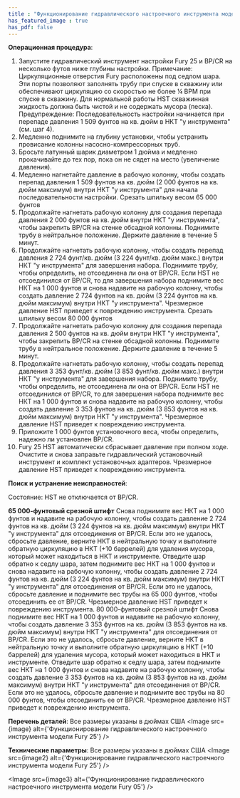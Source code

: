 ```yaml
---
title : "Функционирование гидравлического настроечного инструмента модели Fury 25"
has_featured_image : true
has_pdf: false
---
```


**Операционная процедура**:

1. Запустите гидравлический инструмент настройки Fury 25 и BP/CR на несколько футов ниже глубины настройки. Примечание: Циркуляционные отверстия Fury расположены под седлом шара. Эти порты позволяют заполнять трубу при спуске в скважину или обеспечивают циркуляцию со скоростью не более ¼ BPM при спуске в скважину. Для нормальной работы HST скважинная жидкость должна быть чистой и не содержать мусора (песка). Предупреждение: Последовательность настройки начинается при перепаде давления 1 509 фунтов на кв. дюйм в НКТ "у инструмента" (см. шаг 4).
2. Медленно поднимите на глубину установки, чтобы устранить провисание колонны насосно-компрессорных труб.
3. Бросьте латунный шарик диаметром 1 дюйма и медленно прокачивайте до тех пор, пока он не сядет на место (увеличение давления).
4. Медленно нагнетайте давление в рабочую колонну, чтобы создать перепад давления 1 509 фунтов на кв. дюйм (2 000 фунтов на кв. дюйм максимум) внутри НКТ "у инструмента" для начала последовательности настройки.
Срезать шпильку весом 65 000 фунтов
5. Продолжайте нагнетать рабочую колонну для создания перепада давления 2 000 фунтов на кв. дюйм внутри НКТ "у инструмента", чтобы закрепить BP/CR на стенке обсадной колонны. Поднимите трубу в нейтральное положение. Держите давление в течение 5 минут.
6. Продолжайте нагнетать рабочую колонну, чтобы создать перепад давления 2 724 фунт/кв. дюйм (3 224 фунт/кв. дюйм макс.) внутри НКТ "у инструмента" для завершения набора. Поднимите трубу, чтобы определить, не отсоединена ли она от BP/CR. Если HST не отсоединился от BP/CR, то для завершения набора поднимите вес НКТ на 1 000 фунтов и снова надавите на рабочую колонну, чтобы создать давление 2 724 фунтов на кв. дюйм (3 224 фунтов на кв. дюйм максимум) внутри НКТ "у инструмента". Чрезмерное давление HST приведет к повреждению инструмента.
Срезать шпильку весом 80 000 фунтов
7. Продолжайте нагнетать рабочую колонну для создания перепада давления 2 500 фунтов на кв. дюйм внутри НКТ "у инструмента", чтобы закрепить BP/CR на стенке обсадной колонны. Поднимите трубу в нейтральное положение. Держите давление в течение 5 минут.
8. Продолжайте нагнетать рабочую колонну, чтобы создать перепад давления 3 353 фунт/кв. дюйм (3 853 фунт/кв. дюйм макс.) внутри НКТ "у инструмента" для завершения набора. Поднимите трубу, чтобы определить, не отсоединена ли она от BP/CR. Если HST не отсоединился от BP/CR, то для завершения набора поднимите вес НКТ на 1 000 фунтов и снова надавите на рабочую колонну, чтобы создать давление 3 353 фунтов на кв. дюйм (3 853 фунтов на кв. дюйм максимум) внутри НКТ "у инструмента". Чрезмерное давление HST приведет к повреждению инструмента.
8. Приложите 1 000 фунтов установочного веса, чтобы определить, надежно ли установлен BP/CR.
9. Fury 25 HST автоматически сбрасывает давление при полном ходе. Очистите и снова заправьте гидравлический установочный инструмент и комплект установочных адаптеров. Чрезмерное давление HST приведет к повреждению инструмента.

**Поиск и устранение неисправностей**:

Состояние: HST не отключается от BP/CR.

**65 000-фунтовый срезной штифт**
Снова поднимите вес НКТ на 1 000 фунтов и надавите на рабочую колонну, чтобы создать давление 2 724 фунтов на кв. дюйм (3 224 фунтов на кв. дюйм максимум) внутри НКТ "у инструмента" для отсоединения от BP/CR.
Если это не удалось, сбросьте давление, верните НКТ в нейтральную точку и выполните обратную циркуляцию в НКТ (+10 баррелей) для удаления мусора, который может находиться в НКТ и инструменте. Отведите шар обратно к седлу шара, затем поднимите вес НКТ на 1 000 фунтов и снова надавите на рабочую колонну, чтобы создать давление 2 724 фунтов на кв. дюйм (3 224 фунтов на кв. дюйм максимум) внутри НКТ "у инструмента" для отсоединения от BP/CR.
Если это не удалось, сбросьте давление и поднимите вес трубы на 65 000 фунтов, чтобы отсоединить ее от BP/CR. Чрезмерное давление HST приведет к повреждению инструмента.
80 000-фунтовый срезной штифт
Снова поднимите вес НКТ на 1 000 фунтов и надавите на рабочую колонну, чтобы создать давление 3 353 фунтов на кв. дюйм (3 853 фунтов на кв. дюйм максимум) внутри НКТ "у инструмента" для отсоединения от BP/CR.
Если это не удалось, сбросьте давление, верните НКТ в нейтральную точку и выполните обратную циркуляцию в НКТ (+10 баррелей) для удаления мусора, который может находиться в НКТ и инструменте. Отведите шар обратно к седлу шара, затем поднимите вес НКТ на 1 000 фунтов и снова надавите на рабочую колонну, чтобы создать давление 3 353 фунтов на кв. дюйм (3 853 фунтов на кв. дюйм максимум) внутри НКТ "у инструмента" для отсоединения от BP/CR.
Если это не удалось, сбросьте давление и поднимите вес трубы на 80 000 фунтов, чтобы отсоединить ее от BP/CR. Чрезмерное давление HST приведет к повреждению инструмента.


**Перечень деталей**:
Все размеры указаны в дюймах США
<Image src={image} alt={'Функционирование гидравлического настроечного инструмента модели Fury 25'} />

**Технические параметры**:
Все размеры указаны в дюймах США
<Image src={image2} alt={'Функционирование гидравлического настроечного инструмента модели Fury 25'} />

<Image src={image3} alt={'Функционирование гидравлического настроечного инструмента модели Fury 05'} />
